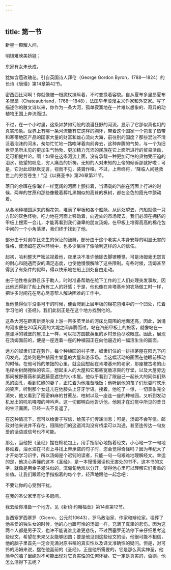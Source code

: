 ```yaml
---
---
---
```

title: 第一节
---




新星一颗耀人间，

明镜难映美娇娃；

东家有女未长成，

犹如含苞玫瑰花。引自英国诗人拜伦（George Gordon Byron，1788—1824）的长诗《唐璜》第14章第42节。

密西西比河啊！你就像被一根魔杖操纵着，不时变换着容貌。自从夏布多里昂夏布多里昂（Chateaubriand，1768—1848），法国早年浪漫主义作家和外交家。写了描述你的散文诗以来，你作为一条大河，孤单寂寞地在一片难以想象的、奇异的动植物王国上奔流而过。

不过，在一个小时里，这条如梦如幻般的浪漫狂野的河流，显示了它那似真也幻的真实形象。世界上有哪一条河流能有它这样的胸怀，带着这个国家一个包含了热带和寒带地区产品的国家大量的财富和雄心流向大海，前往别的国度？那些混浊不清泛着泡沫的河水，匆匆忙忙地一路咆哮着向前奔去，这种奔腾的气势，与一个为旧世界见所未见的更加生气勃勃、更加精力充沛的民族在它上面所进行的贸易活动，足可相提并论。啊！如果在这条河流上面，没有承载一种更加可怕的货物受压迫的泪水，绝望的叹息，穷人痛苦的祈祷，无知的人对未知的上帝的倾诉那就好啦；可是，它对此却默默无言，视而不见，装聋作哑。不过，上帝终将，“降临人间拯救世上的穷苦苍生！”见《以赛亚书》第26章第21节。

落日的余晖在像海洋一样宽阔的河面上颤抖着，当满载的汽船在河面上行进的时候，两岸的甘蔗和那些像戴着葬礼黑帽似的高耸的枞树，都在金色的霞光中颤动着。

从各地种植园运来的棉花包，堆满了甲板和各个船舱。从远处望去，汽船就像一只方形的灰色怪物，吃力地在河面上移动着，向近处的市场爬去。我们必须在拥挤的甲板上搜索一会儿，才能再看到我们谦卑的朋友汤姆。在甲板上堆得高高的棉花包中间的一个小角落里，我们终于找到了他。

部分由于对谢尔比先生的保证的鼓舞，部分由于这个老实人本身安静的明显无害的性格，使汤姆在这种环境中，也多少赢得了像哈利这样的人的信任。

起初，哈利整天严密监视着他，夜里决不准许他除去脚镣睡觉，可是汤姆毫无怨言的耐心和随遇而安的满足态度，也使他慢慢解除了这些限制。有些时候，汤姆甚至得到了有条件的假释，得以快乐地在船上到处自由走动。

由于他性格安静且乐于助人，时时准备帮助在舱下工作的工人们处理突发事故，因此他还得到了船上所有工人的好感；于是，他也像在肯塔基州的农场做工时一样，把许多时间花在尽心尽意帮人解决困难的工作中。

当他觉得似乎没事可干的时候，便会爬到上层甲板的棉花包堆中的一个凹处，忙着学习他的《圣经》。我们此刻正是在这个地方找到他的。

这条大河在距离新奥尔良上游一百多英里处的河床比周围的地面还高，因此，汹涌的河水便在20英尺高的大堤之间奔腾而过。站在汽船甲板上的旅客，就像站在一座漂浮的城堡的屋顶上一样，可以把方圆数英里的乡村景色尽收眼底。因此，展现在汤姆面前的，便是一座连着一座的种植园正在向他逼近的一幅活生生的画面。

远方的奴隶们正在劳作。每个种植园的村子里，奴隶们住的一排排茅屋在阳光下闪闪发光，远处则是种植园主堂皇的大屋和游乐场。当这幅活动的画面在他眼前移动的时候，在他可怜的笨拙的心里，就会回想起在肯塔基州的老家，那座被古老的山毛榉树树荫掩映的农庄，想起主人的大屋和它那些宽敞凉爽的厅堂，以及大屋旁边那间被野蔷薇和紫葳藤蔓遮住的小木屋。他似乎看到了跟自己一起长大的同伴们熟悉的面孔，看到忙碌的妻子，正忙着为他准备晚饭；他听到他的孩子们玩耍时欢乐的笑声，听到那个女娃儿在他膝头上牙牙学语。接着，他吃了一惊，一切景象完全消失，他又看到了密密麻麻的甘蔗丛、柏树以及一座连一座的种植园，又听到发动机发出的叽叽嘎嘎的呻吟声。这一切都明白地告诉他，他刚才在幻觉中所见的昔日的生活画面，已经一去不复返了。

在这种情况下，您可以给妻子写信，给孩子们传递消息；可是，汤姆不会写信。邮政对他来说并不存在，阻隔他们的这道鸿沟没有桥梁可以沟通，甚至连传达一句友爱的话语或信号也不可能。

那么，当他把《圣经》摆在棉花包上，用手指耐心地指着经文，小心地一字一句地移动着，泪水滴在书页上寻找上帝承诺的句子时，您会觉得奇怪吗？因为年纪大了才开始学习识字，所以汤姆是个迟钝的读者，只能一句一句艰难地理解经文。幸运的是，他决心弄懂的这本《圣经》，是一本慢慢阅读也无害处的书不，这本书的文字，就像是用金子灌注似的，沉甸甸地难以分开，使得他心里可以理解它们贵重的价值。让我们跟着他手指指着的每个字，轻声地跟他一起念吧：

不要让你的心受到干扰。

在我的圣父家里有许多房间。

我去给你准备一个地方。见《新约·约翰福音》第14章第12节。

当西塞罗西塞罗（Cicero，公元前10643），罗马政治家、作家和辩论家。埋葬了他亲爱的独生女的时候，他的心也跟可怜的汤姆一样，充满了真挚的悲伤。因为这两个人都是男子汉，也许不能说谁比谁更悲伤，不过西塞罗无法停下来仔细思考这些经文，希望在未来父女能够团圆；要是他见到这些经文的话，他很可能不相信，他的脑子里首先一定会充满对原书稿的真实性以及译文准确性的疑问。但是，对可怜的汤姆来说，摆在他面前的《圣经》，正是他所需要的，它是那么真实神圣，他简单的脑子里绝对不可能出现对它真实性的任何怀疑。它一定是真实的，否则，他怎么活得下去呢？